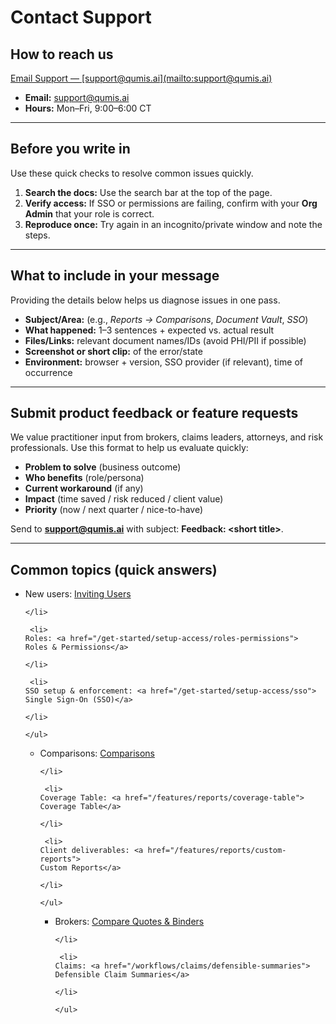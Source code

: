 # Contact Support

## How to reach us

<Panel>
  <Cards columns={1}>
    <a href="mailto:support@qumis.ai">Email Support — [support@qumis.ai](mailto:support@qumis.ai)</a>
  </Cards>
</Panel>

- **Email:** support@qumis.ai
- **Hours:** Mon–Fri, 9:00–6:00 CT

---

## Before you write in

Use these quick checks to resolve common issues quickly.

1. **Search the docs:** Use the search bar at the top of the page.
2. **Verify access:** If SSO or permissions are failing, confirm with your **Org Admin** that your role is correct.
3. **Reproduce once:** Try again in an incognito/private window and note the steps.

---

## What to include in your message

Providing the details below helps us diagnose issues in one pass.

- **Subject/Area:** (e.g., _Reports → Comparisons_, _Document Vault_, _SSO_)
- **What happened:** 1–3 sentences + expected vs. actual result
- **Files/Links:** relevant document names/IDs (avoid PHI/PII if possible)
- **Screenshot or short clip:** of the error/state
- **Environment:** browser + version, SSO provider (if relevant), time of occurrence

---

## Submit product feedback or feature requests

We value practitioner input from brokers, claims leaders, attorneys, and risk professionals. Use this format to help us evaluate quickly:

- **Problem to solve** (business outcome)
- **Who benefits** (role/persona)
- **Current workaround** (if any)
- **Impact** (time saved / risk reduced / client value)
- **Priority** (now / next quarter / nice-to-have)

Send to [**support@qumis.ai**](mailto:support@qumis.ai) with subject: **Feedback: \<short title\>**.

---

## Common topics (quick answers)

<Tabs>
  <Tab title="Access & SSO">
    <ul>
    <li>
    New users: <a href="/get-started/setup-access/invite-users">
    Inviting Users</a>

    </li>

     <li>
    Roles: <a href="/get-started/setup-access/roles-permissions">
    Roles & Permissions</a>

    </li>

     <li>
    SSO setup & enforcement: <a href="/get-started/setup-access/sso">
    Single Sign-On (SSO)</a>

    </li>

    </ul>
  </Tab>
  <Tab title="Reports">
    <ul>
    <li>
    Comparisons: <a href="/features/reports/comparisons">
    Comparisons</a>

    </li>

     <li>
    Coverage Table: <a href="/features/reports/coverage-table">
    Coverage Table</a>

    </li>

     <li>
    Client deliverables: <a href="/features/reports/custom-reports">
    Custom Reports</a>

    </li>

    </ul>
  </Tab>
  <Tab title="Playbooks">
    <ul>
    <li>
    Brokers: <a href="/workflows/broker/compare-quotes-binders">
    Compare Quotes & Binders</a>

    </li>

     <li>
    Claims: <a href="/workflows/claims/defensible-summaries">
    Defensible Claim Summaries</a>

    </li>

    </ul>
  </Tab>
</Tabs>